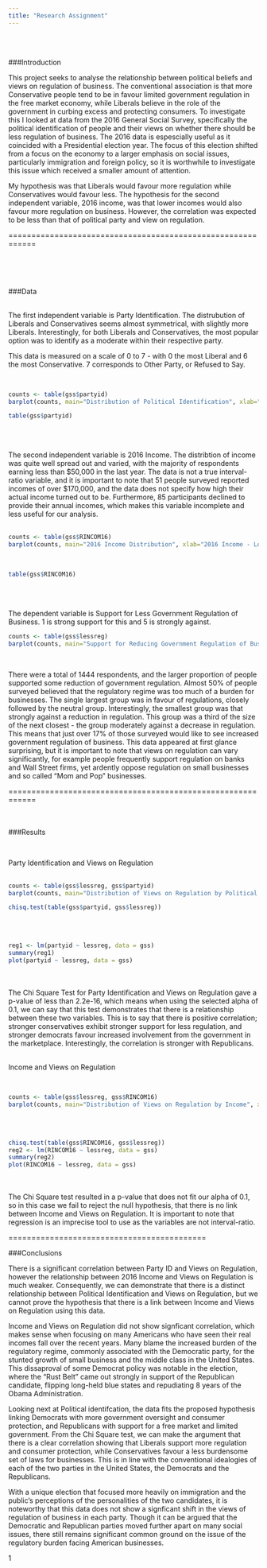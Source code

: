 ```yaml
---
title: "Research Assignment"
---
```

<br>
<br>

###Introduction

This project seeks to analyse the relationship between political beliefs and views on regulation of business. The conventional association is that more Conservative people tend to be in favour limited government regulation in the free market economy, while Liberals believe in the role of the government in curbing excess and protecting consumers. To investigate this I looked at data from the 2016 General Social Survey, specifically the political identification of people and their views on whether there should be less regulation of business. The 2016 data is espescially useful as it coincided with a Presidential election year. The focus of this election shifted from a focus on the economy to a larger emphasis on social issues, particularly immigration and foreign policy, so it is worthwhile to investigate this issue which received a smaller amount of attention.

My hypothesis was that Liberals would favour more regulation while Conservatives would favour less. The hypothesis for the second independent variable, 2016 income, was that lower incomes would also favour more regulation on business. However, the correlation was expected to be less than that of political party and view on regulation.




============================================================

<br>
<br>
<br>


###Data

<br>
The first independent variable is Party Identification. The distrubution of Liberals and Conservatives seems almost symmetrical, with slightly more Liberals. Interestingly, for both Liberals and Conservatives, the most popular option was to identify as a moderate within their respective party.

This data is measured on a scale of 0 to 7 - with 0 the most Liberal and 6 the most Conservative. 7 corresponds to Other Party, or Refused to Say.

<br>


```r
counts <- table(gss$partyid)
barplot(counts, main="Distribution of Political Identification", xlab="Party Identification - Liberal to Conservative", col=c("blue4", "royalblue1", "skyblue1", "seashell", "indianred1", "indianred3", "red", "slategray"))

table(gss$partyid)
```


<br>
<br>


The second independent variable is 2016 Income. The distribtion of income was quite well spread out and varied, with the majority of respondents earning less than $50,000 in the last year. The data is not a true interval-ratio variable, and it is important to note that 51 people surveyed reported incomes of over $170,000, and the data does not specify how high their actual income turned out to be. Furthermore, 85 participants declined to provide their annual incomes, which makes this variable incomplete and less useful for our analysis.
<br>
<br>

```r
counts <- table(gss$RINCOM16)
barplot(counts, main="2016 Income Distribution", xlab="2016 Income - Low to High", col=c("green4"))
```

<br>

```r
table(gss$RINCOM16)
```



<br>
<br>


The dependent variable is Support for Less Government Regulation of Business. 1 is strong support for this and 5 is strongly against. 
<br>

```r
counts <- table(gss$lessreg)
barplot(counts, main="Support for Reducing Government Regulation of Business", xlab="Degree of Support - Strong to Weak", col=c("red", "indianred1", "seashell", "skyblue1", "blue4"), legend = rownames(counts))
```
<br>

There were a total of 1444 respondents, and the larger proportion of people supported some reduction of government regulation. Almost 50% of people surveyed believed that the regulatory regime was too much of a burden for businesses. The single largest group was in favour of regulations, closely followed by the neutral group. Interestingly, the smallest group was that strongly against a reduction in regulation. This group was a third of the size of the next closest - the group moderately against a decrease in regulation. This means that just over 17% of those surveyed would like to see increased government regulation of business. This data appeared at first glance surprising, but it is important to note that views on regulation can vary significantly, for example people frequently support regulation on banks and Wall Street firms, yet ardently oppose regulation on small businesses and so called "Mom and Pop" businesses.

============================================================
<br>
<br>
<br>





###Results

<br>

Party Identification and Views on Regulation
<br>
<br>

```r
counts <- table(gss$lessreg, gss$partyid)
barplot(counts, main="Distribution of Views on Regulation by Political Party", xlab="Party Identification - Liberal to Conservative", col=c("red", "indianred1", "seashell", "skyblue1", "blue4"), legend = rownames(counts))
```


```r
chisq.test(table(gss$partyid, gss$lessreg))
```
<br>
<br>




```r
reg1 <- lm(partyid ~ lessreg, data = gss)
summary(reg1)
plot(partyid ~ lessreg, data = gss)
```


<br>
<br>
The Chi Square Test for Party Identification and Views on Regulation gave a p-value of less than 2.2e-16, which means when using the selected alpha of 0.1, we can say that this test demonstrates that there is a relationship between these two variables. This is to say that there is positive correlation; stronger conservatives exhibit stronger support for less regulation, and stronger democrats favour increased involvement from the government in the marketplace. Interestingly, the correlation is stronger with Republicans. 
<br>
<br>



Income and Views on Regulation


<br>
```r
counts <- table(gss$lessreg, gss$RINCOM16)
barplot(counts, main="Distribution of Views on Regulation by Income", xlab="2016 Income - Low to High", col=c("red", "indianred1", "seashell", "skyblue1", "blue4"), legend = rownames(counts))
```
<br>
<br>

```r
chisq.test(table(gss$RINCOM16, gss$lessreg))
reg2 <- lm(RINCOM16 ~ lessreg, data = gss)
summary(reg2)
plot(RINCOM16 ~ lessreg, data = gss)
```


<br>
<br>
The Chi Square test resulted in a p-value that does not fit our alpha of 0.1, so in this case we fail to reject the null hypothesis, that there is no link between Income and Views on Regulation. It is important to note that regression is an imprecise tool to use as the variables are not interval-ratio.
<br>

===========================================



###Conclusions

There is a significant correlation between Party ID and Views on Regulation, however the relationship between 2016 Income and Views on Regulation is much weaker. Consequently, we can demonstrate that there is a distinct relationship between Political Identification and Views on Regulation, but we cannot prove the hypothesis that there is a link between Income and Views on Regulation using this data.

Income and Views on Regulation did not show signficant correlation, which makes sense when focusing on many Americans who have seen their real incomes fall over the recent years. Many blame the increased burden of the regulatory regime, commonly associated with the Democratic party, for the stunted growth of small business and the middle class in the United States. This dissaproval of some Democrat policy was notable in the election, where the "Rust Belt" came out strongly in support of the Republican candidate, flipping long-held blue states and repudiating 8 years of the Obama Administration.

Looking next at Political identifcation, the data fits the proposed hypothesis linking Democrats with more government oversight and consumer protection, and Republicans with support for a free market and limited government. From the Chi Square test, we can make the argument that there is a clear correlation showing that Liberals support more regulation and consumer protection, while Conservatives favour a less burdensome set of laws for businesses. This is in line with the conventional idealogies of each of the two parties in the United States, the Democrats and the Republicans.

With a unique election that focused more heavily on immigration and the public's perceptions of the personalities of the two candidates, it is noteworthy that this data does not show a signficant shift in the views of regulation of business in each party. Though it can be argued that the Democratic and Republican parties moved further apart on many social issues, there still remains significant common ground on the issue of the regulatory burden facing American businesses. 

1
    